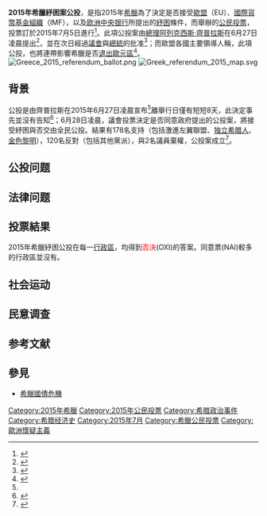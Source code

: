 {{擴充|time=2015-07-07T00:54:37+00:00}}
{{Greek economic crisis}}
'''2015年希臘紓困案公投'''，是指2015年[[希臘|希臘]]為了決定是否接受[[歐盟|歐盟]]（EU）、[[國際貨幣基金組織|國際貨幣基金組織]]（IMF），以及[[欧洲中央银行|欧洲中央银行]]所提出的[[紓困|紓困]]條件，而舉辦的[[公民投票|公民投票]]，投票訂於2015年7月5日進行<ref name="Referendum announcement">{{cite web|url=http://www.bbc.co.uk/news/world-europe-33296839|title=Greece debt crisis: Tsipras announces bailout referendum|publisher=BBC News|date=27 June 2015|accessdate=2015-06-30|archive-date=2015-06-29|archive-url=https://web.archive.org/web/20150629034319/http://www.bbc.co.uk/news/world-europe-33296839|dead-url=no}}</ref>。此項公投案由[[希臘總理|總理]][[阿列克西斯·齊普拉斯|阿列克西斯·齊普拉斯]]在6月27日凌晨提出<ref name=appletw>{{cite news|author1=劉利貞|title=接受紓困？ 希臘7/5公投|url=http://www.appledaily.com.tw/appledaily/article/finance/20150628/36634095/|accessdate=2015-06-30|agency=[[台灣蘋果日報|台灣蘋果日報]]|date=2015-06-28|archive-date=2015-09-23|archive-url=https://web.archive.org/web/20150923181218/http://www.appledaily.com.tw/appledaily/article/finance/20150628/36634095/|dead-url=no}}</ref>，並在次日經過[[希腊议会|議會]]與[[希腊总统|總統]]的批准<ref name=reuters>{{cite news|author1=RENEE MALTEZOU AND ROBIN EMMOTT|title=Euro zone readies for Greek default after Tsipras referendum call|url=http://uk.reuters.com/article/2015/06/27/uk-eurozone-greece-idUKKBN0P40FR20150627|accessdate=2015-06-30|agency=[[路透社|路透社]]|date=2015-06-27|language=en|archive-date=2015-06-30|archive-url=https://web.archive.org/web/20150630004154/http://uk.reuters.com/article/2015/06/27/uk-eurozone-greece-idUKKBN0P40FR20150627|dead-url=no}}</ref>；而歐盟各國主要領導人稱，此項公投，也將連帶影響希臘是否[[希臘退出歐元區|退出歐元區]]<ref name=BBC-ZH>{{cite news|author1=編譯：躍生 責編：橫路|title=歐洲領導人稱希臘公投事關是否退出歐元|url=http://www.bbc.com/zhongwen/trad/world/2015/06/150629_greece_vote_euro|accessdate=2015-06-30|agency=[[BBC中文網|BBC中文網]]|date=2015-06-29|archive-date=2015-07-04|archive-url=https://web.archive.org/web/20150704031900/http://www.bbc.com/zhongwen/trad/world/2015/06/150629_greece_vote_euro|dead-url=no}}</ref>。
[[File:Greece_2015_referendum_ballot.png|thumb]]
[[File:Greek_referendum_2015_map.svg|thumb]]

==背景==
公投是由齊普拉斯在2015年6月27日凌晨宣布<ref name="Referendum announcement"/>離舉行日僅有短短8天，此決定事先並沒有告知{{link-en|歐元集團|Eurogroup}}<ref>{{Cite web|title = EU taken by surprise by Greek referendum|url = http://www.stuff.co.nz/world/europe/69776916/eu-taken-by-surprise-by-greek-referendum|website = Stuff|accessdate = 2015-07-10|date = 29 June 2015|archive-date = 2015-07-18|archive-url = https://web.archive.org/web/20150718100310/http://www.stuff.co.nz/world/europe/69776916/eu-taken-by-surprise-by-greek-referendum|dead-url = no}}</ref>；6月28日凌晨，議會投票決定是否同意政府提出的公投案，將接受紓困與否交由全民公投。結果有178名支持（包括激進左翼聯盟、[[独立希腊人|独立希腊人]]、[[金色黎明_(政党)|金色黎明]]），120名反對（包括其他黨派），與2名議員棄權，公投案成立<ref>{{cite news|last1=Traynor|first1=Ian|last2=Hooper|first2=John|title=Greek banks to stay closed on Monday|url=http://www.theguardian.com/business/2015/jun/28/greek-crisis-ecb-decide-emergency-funding|accessdate=6 July 2015|work=The Guardian|date=28 June 2015|archive-date=2015-07-04|archive-url=https://web.archive.org/web/20150704083224/http://www.theguardian.com/business/2015/jun/28/greek-crisis-ecb-decide-emergency-funding|dead-url=no}}</ref>。

==公投问题==
==法律问题==
==投票結果==
{{投票結果
| title      = 2015年希臘紓困公投
| yes        = 2,245,537
| yespct     = 38.69
| no         = 3,558,450
| nopct      = 61.31
| valid      = 5,803,987
| validpct   = 94.20
| invalid    = 357,153
| invalidpct = 5.80
| total      = 6,161,140
| turnoutpct = 62.50
| electorate = 9,858,508
| source     = [http://ekloges.ypes.gr/current/e/public/index.html?lang=en Ministry of Interior]
}}
2015年希臘紓困公投在每一[[希臘行政區劃|行政區]]，均得到<font color=red>否決</font>(OXI)的答案。同意票(NAI)較多的行政區並沒有。

==社会运动==

==民意调查==
==参考文献==
{{reflist|2}}

== 參見 ==
*[[希臘國債危機|希臘國債危機]]

{{希臘選舉}}
[[Category:2015年希臘|Category:2015年希臘]]
[[Category:2015年公民投票|Category:2015年公民投票]]
[[Category:希腊政治事件|Category:希腊政治事件]]
[[Category:希腊经济史|Category:希腊经济史]]
[[Category:2015年7月|Category:2015年7月]]
[[Category:希臘公民投票|Category:希臘公民投票]]
[[Category:歐洲懷疑主義|Category:歐洲懷疑主義]]